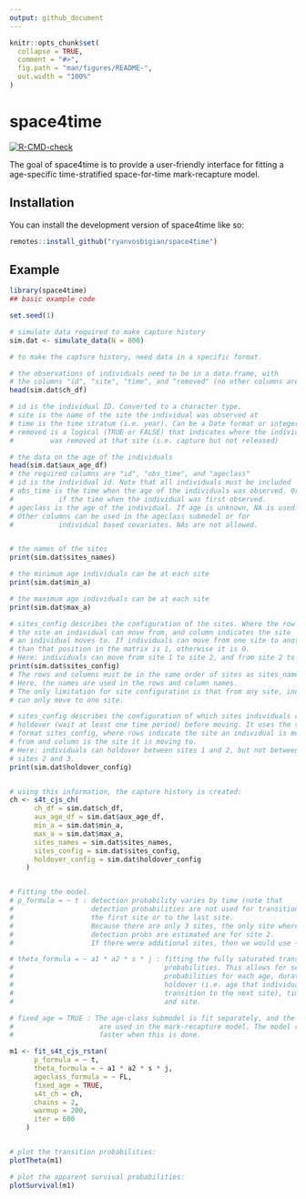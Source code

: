 ```yaml
---
output: github_document
---
```


<!-- README.md is generated from README.Rmd. Please edit that file -->

```r
knitr::opts_chunk$set(
  collapse = TRUE,
  comment = "#>",
  fig.path = "man/figures/README-",
  out.width = "100%"
)
```

# space4time

<!-- badges: start -->
[![R-CMD-check](https://github.com/ryanvosbigian/space4time/actions/workflows/R-CMD-check.yaml/badge.svg)](https://github.com/ryanvosbigian/space4time/actions/workflows/R-CMD-check.yaml)
<!-- badges: end -->

The goal of space4time is to provide a user-friendly interface for fitting a age-specific time-stratified space-for-time mark-recapture model. 

## Installation

You can install the development version of space4time like so:

``` r
remotes::install_github("ryanvosbigian/space4time")
```

## Example


```r
library(space4time)
## basic example code

set.seed(1)

# simulate data required to make capture history
sim.dat <- simulate_data(N = 800)

# to make the capture history, need data in a specific format.

# the observations of individuals need to be in a data.frame, with
# the columns "id", "site", "time", and "removed" (no other columns are used)
head(sim.dat$ch_df)

# id is the individual ID. Converted to a character type.
# site is the name of the site the individual was observed at
# time is the time stratum (i.e. year). Can be a Date format or integer.
# removed is a logical (TRUE or FALSE) that indicates where the individual
#         was removed at that site (i.e. capture but not released)

# the data on the age of the individuals 
head(sim.dat$aux_age_df)
# the required columns are "id", "obs_time", and "ageclass"
# id is the individual id. Note that all individuals must be included
# obs_time is the time when the age of the individuals was observed. Or,
#           if the time when the individual was first observed.
# ageclass is the age of the individual. If age is unknown, NA is used.
# Other columns can be used in the ageclass submodel or for 
#           individual based covariates. NAs are not allowed.


# the names of the sites
print(sim.dat$sites_names)

# the minimum age individuals can be at each site
print(sim.dat$min_a)

# the maximum age individuals can be at each site
print(sim.dat$max_a)

# sites_config describes the configuration of the sites. Where the row indicates
# the site an individual can move from, and column indicates the site
# an individual moves to. If individuals can move from one site to another,
# than that position in the matrix is 1, otherwise it is 0. 
# Here: individuals can move from site 1 to site 2, and from site 2 to site 3.
print(sim.dat$sites_config)
# The rows and columns must be in the same order of sites as sites_names. 
# Here, the names are used in the rows and column names.
# The only limitation for site configuration is that from any site, individuals
# can only move to one site. 

# sites_config describes the configuration of which sites individuals can
# holdover (wait at least one time period) before moving. It uses the same
# format sites_config, where rows indicate the site an individual is moving
# from and column is the site it is moving to. 
# Here: individuals can holdover between sites 1 and 2, but not between
# sites 2 and 3. 
print(sim.dat$holdover_config)


# using this information, the capture history is created:
ch <- s4t_cjs_ch(
      ch_df = sim.dat$ch_df,
      aux_age_df = sim.dat$aux_age_df,
      min_a = sim.dat$min_a,
      max_a = sim.dat$max_a,
      sites_names = sim.dat$sites_names,
      sites_config = sim.dat$sites_config,
      holdover_config = sim.dat$holdover_config
    )


# Fitting the model.
# p_formula = ~ t : detection probability varies by time (note that
#                   detection probabilities are not used for transitions from
#                   the first site or to the last site. 
#                   Because there are only 3 sites, the only site where
#                   detection probs are estimated are for site 2. 
#                   If there were additional sites, then we would use ~t*k)

# theta_formula = ~ a1 * a2 * s * j : fitting the fully saturated transition
#                                     probabilities. This allows for separate
#                                     probabilities for each age, duration of
#                                     holdover (i.e. age that individuals
#                                     transition to the next site), time, 
#                                     and site.

# fixed_age = TRUE : The age-class submodel is fit separately, and the outputs
#                     are used in the mark-recapture model. The model runs
#                     faster when this is done.

m1 <- fit_s4t_cjs_rstan(
      p_formula = ~ t,
      theta_formula = ~ a1 * a2 * s * j,
      ageclass_formula = ~ FL,
      fixed_age = TRUE,
      s4t_ch = ch,
      chains = 2,
      warmup = 200,
      iter = 600
    )


# plot the transition probabilities:
plotTheta(m1)

# plot the apparent survival probabilities:
plotSurvival(m1)

```

